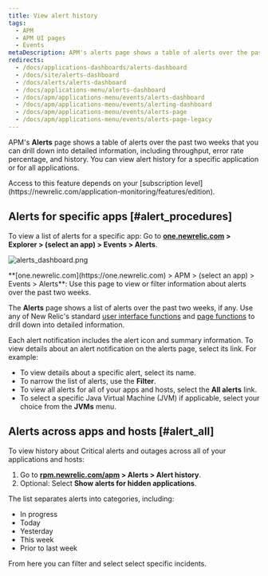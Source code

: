 ```yaml
---
title: View alert history
tags:
  - APM
  - APM UI pages
  - Events
metaDescription: APM's alerts page shows a table of alerts over the past two weeks that you can drill down into for details.
redirects:
  - /docs/applications-dashboards/alerts-dashboard
  - /docs/site/alerts-dashboard
  - /docs/alerts/alerts-dashboard
  - /docs/applications-menu/alerts-dashboard
  - /docs/apm/applications-menu/events/alerts-dashboard
  - /docs/apm/applications-menu/events/alerting-dashboard
  - /docs/apm/applications-menu/events/alerts-page
  - /docs/apm/applications-menu/events/alerts-page-legacy
---
```



APM's **Alerts** page shows a table of alerts over the past two weeks that you can drill down into detailed information, including throughput, error rate percentage, and history. You can view alert history for a specific application or for all applications.

<Callout variant="tip">
  Access to this feature depends on your [subscription level](https://newrelic.com/application-monitoring/features/edition).
</Callout>

## Alerts for specific apps [#alert_procedures]

To view a list of alerts for a specific app: Go to **[one.newrelic.com](https://one.newrelic.com) > Explorer > (select an app) > Events > Alerts**.

<img
  src={alertsDashboard0}
  title="alerts_dashboard.png"
  alt="alerts_dashboard.png"
/>

<figcaption>
  **[one.newrelic.com](https://one.newrelic.com) > APM > (select an app) > Events > Alerts**: Use this page to view or filter information about alerts over the past two weeks.
</figcaption>

The **Alerts** page shows a list of alerts over the past two weeks, if any. Use any of New Relic's standard [user interface functions](/docs/accounts-partnerships/education/getting-started-new-relic/new-relic-user-interface) and [page functions](/docs/accounts-partnerships/education/getting-started-new-relic/standard-dashboard-features) to drill down into detailed information.

Each alert notification includes the alert icon and summary information. To view details about an alert notification on the alerts page, select its link. For example:

* To view details about a specific alert, select its name.
* To narrow the list of alerts, use the **Filter**.
* To view all alerts for all of your apps and hosts, select the **All alerts** link.
* To select a specific Java Virtual Machine (JVM) if applicable, select your choice from the **JVMs** menu.

## Alerts across apps and hosts [#alert_all]

To view history about Critical alerts and outages across all of your applications and hosts:

1. Go to **[rpm.newrelic.com/apm](https://rpm.newrelic.com/apm) > Alerts > Alert history**.
2. Optional: Select **Show alerts for hidden applications**.

The list separates alerts into categories, including:

* In progress
* Today
* Yesterday
* This week
* Prior to last week

From here you can filter and select select specific incidents.
